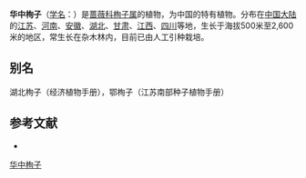 {{Speciesbox
| name = 华中栒子
| status = 
| status_system = 
| image =
| genus = Cotoneaster
| species = silvestrii
| authority = Pamp.
}}

'''华中栒子'''（[[学名|学名]]：{{lang|la|''Cotoneaster silvestrii''}}）是[[蔷薇科|蔷薇科]][[栒子属|栒子属]]的植物，为中国的特有植物。分布在[[中国大陆|中国大陆]]的[[江苏|江苏]]、[[河南|河南]]、[[安徽|安徽]]、[[湖北|湖北]]、[[甘肃|甘肃]]、[[江西|江西]]、[[四川|四川]]等地，生长于海拔500米至2,600米的地区，常生长在杂木林内，目前已由人工引种栽培。

== 别名 ==
湖北栒子（经济植物手册），鄂栒子（江苏南部种子植物手册）

== 参考文献 ==
<div class="references-small">
* {{cite web| url =http://www.bioinfo.cn/db05/KmzwSpecies.php?action=view&id=18989| title =华中栒子| work =《中国高等植物数据库全库》| publisher =中国科学院微生物研究所| author =昆明植物研究所| accessdate =2009-02-25| deadurl =yes| archiveurl =https://web.archive.org/web/20160305063826/http://www.bioinfo.cn/db05/KmzwSpecies.php?action=view&id=18989| archivedate =2016-03-05}}
</div>
{{Taxonbar|from=Q10905367}}

[[Category:栒子属|华中栒子]]


{{植物小作品}}